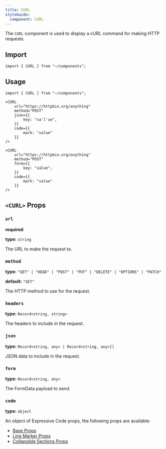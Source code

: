 ```yaml
---
title: CURL
styleGuide:
  component: CURL
---
```


The `CURL` component is used to display a cURL command for making HTTP requests.

## Import

```mdx
import { CURL } from "~/components";
```

## Usage

```mdx live
import { CURL } from "~/components";

<CURL
	url="https://httpbin.org/anything"
	method="POST"
	json={{
		key: "va'l'ue",
	}}
	code={{
		mark: "value"
	}}
/>

<CURL
	url="https://httpbin.org/anything"
	method="POST"
	form={{
		key: "value",
	}}
	code={{
		mark: "value"
	}}
/>
```

## `<CURL>` Props

### `url`

**required**

**type:** `string`

The URL to make the request to.

### `method`

**type:** `"GET" | "HEAD" | "POST" | "PUT" | "DELETE" | "OPTIONS" | "PATCH"`

**default:** `"GET"`

The HTTP method to use for the request.

### `headers`

**type:** `Record<string, string>`

The headers to include in the request.

### `json`

**type:** `Record<string, any> | Record<string, any>[]`

JSON data to include in the request.

### `form`

**type:** `Record<string, any>`

The FormData payload to send.

### `code`

**type:** `object`

An object of Expressive Code props, the following props are available:

- [Base Props](https://expressive-code.com/key-features/code-component/#available-props)
- [Line Marker Props](https://expressive-code.com/key-features/text-markers/#props)
- [Collapsible Sections Props](https://expressive-code.com/plugins/collapsible-sections/#props)